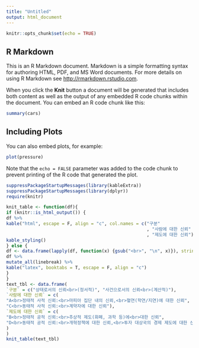 ```yaml
---
title: "Untitled"
output: html_document
---
```


```r
knitr::opts_chunk$set(echo = TRUE)
```

## R Markdown

This is an R Markdown document. Markdown is a simple formatting syntax for authoring HTML, PDF, and MS Word documents. For more details on using R Markdown see <http://rmarkdown.rstudio.com>.

When you click the **Knit** button a document will be generated that includes both content as well as the output of any embedded R code chunks within the document. You can embed an R code chunk like this:

```r
summary(cars)
```

## Including Plots

You can also embed plots, for example:

```r
plot(pressure)
```

Note that the `echo = FALSE` parameter was added to the code chunk to prevent printing of the R code that generated the plot.

```r
suppressPackageStartupMessages(library(kableExtra))
suppressPackageStartupMessages(library(dplyr))
require(knitr)

knit_table <- function(df){
if (knitr::is_html_output()) {
df %>%
kable("html", escape = F, align = "c", col.names = c("구분"
                                                     , "사람에 대한 신뢰"
                                                     , "제도에 대한 신뢰")) %>%
kable_styling()
} else {
df <- data.frame(lapply(df, function(x) {gsub("<br>", "\n", x)}), stringsAsFactors = F)
df %>%
mutate_all(linebreak) %>%
kable("latex", booktabs = T, escape = F, align = "c")
}
}
text_tbl <- data.frame(
`구분` = c("상태로서의 신뢰<br>(정서적)", "사건으로서의 신뢰<br>(계산적)"),
`사람에 대한 신뢰` = c(
"A<br>정태적 사적 신뢰:<br>마피아 집단 내의 신뢰,<br>혈연(학연/지연)에 대한 신뢰",
"C<br>동태적 사적 신뢰:<br>계약자에 대한 신뢰"),
`제도에 대한 신뢰` = c(
"B<br>정태적 공적 신뢰:<br>추상적 제도(화폐, 과학 등)에<br>대한 신뢰",
"D<br>동태적 공적 신뢰:<br>개혁정책에 대한 신뢰,<br>투자 대상국의 경제 제도에 대한 신뢰"
)
)
knit_table(text_tbl)
```

